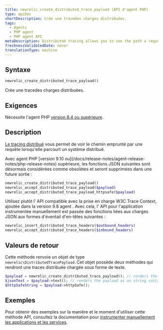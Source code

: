 ```yaml
---
title: newrelic_create_distributed_trace_payload (API d'agent PHP)
type: apiDoc
shortDescription: Crée une tracedes charges distribuées.
tags:
  - Agents
  - PHP agent
  - PHP agent API
metaDescription: Distributed tracing allows you to see the path a request takes as it travels through a distributed system. Use this API to create a distributed trace payload.
freshnessValidatedDate: never
translationType: machine
---
```


## Syntaxe

```php
newrelic_create_distributed_trace_payload()
```

Crée une tracedes charges distribuées.

## Exigences

Nécessite l&apos;agent PHP [version 8.4 ou supérieure](/docs/release-notes/agent-release-notes/php-release-notes).

## Description

[Le tracing distribué](/docs/agents/php-agent/features/distributed-tracing-php) vous permet de voir le chemin emprunté par une requête lorsqu&apos;elle parcourt un système distribué.

<Callout variant="important">
  Avec agent PHP [version 9.10 ou](/docs/release-notes/agent-release-notes/php-release-notes) supérieure, les fonctions JSON suivantes sont désormais considérées comme obsolètes et seront supprimées dans une future sortie :

  ```php
  newrelic_create_distributed_trace_payload()
  newrelic_accept_distributed_trace_payload($payload)
  newrelic_accept_distributed_trace_payload_httpsafe($payload)
  ```

  Utilisez plutôt l’ API compatible avec la prise en charge W3C Trace Context, ajoutée dans la version 9.8 agent . Avec cela, l&apos; API pour l&apos;application instrumentée manuellement est passée des fonctions liées aux charges JSON aux formes d&apos;éventail d&apos;en-têtes suivantes :

  ```php
  newrelic_insert_distributed_trace_headers($outbound_headers)
  newrelic_accept_distributed_trace_headers($inbound_headers)
  ```
</Callout>

## Valeurs de retour

Cette méthode renvoie un objet de type `newrelic\DistributedTracePayload.`Cet objet possède deux méthodes qui rendront une traces distribuée chargée sous forme de texte.

```php
$payload = newrelic_create_distributed_trace_payload(); // renders the payload as a JSON string
$jsonText = $payload->text(); // renders the payload as an string suitable for transport via HTTP (query string, POST param, HTTP headers, etc.)
$httpSafeString = $payload->httpSafe();
```

## Exemples

Pour obtenir des exemples sur la manière et le moment d&apos;utiliser cette méthode API, consultez la documentation pour [instrumenter manuellement les applications et les services](/docs/agents/php-agent/features/distributed-tracing-php#manual).
